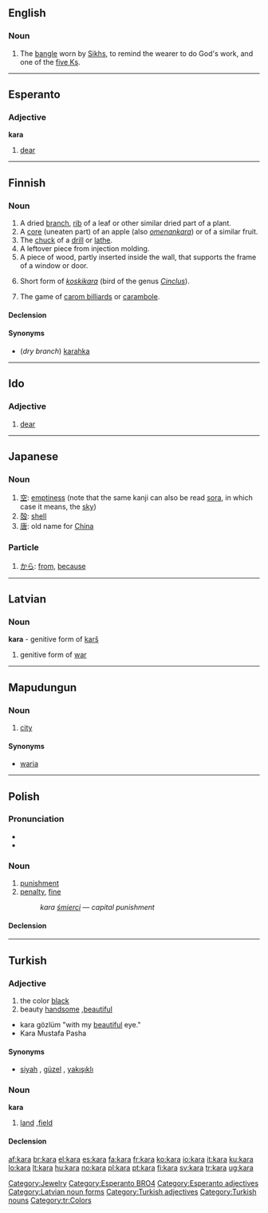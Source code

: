 {{also|Kara}}
==English==
{{wikipedia}}
===Noun===
{{en-noun}}

# {{context|Sikhism}} The [[bangle]] worn by [[Sikh]]s, to remind the wearer to do God's work, and one of the [[five Ks]]. 

[[Category:Jewelry]]

----

==Esperanto==

===Adjective===
'''kara'''

# [[dear]]

[[Category:Esperanto BRO4]]
[[Category:Esperanto adjectives]]

----

==Finnish==

===Noun===
{{infl|fi|noun}}

# A dried [[branch]], [[rib]] of a leaf or other similar dried part of a plant.
# A [[core]] (uneaten part) of an apple (also ''[[omenankara]]'') or of a similar fruit.
# The [[chuck]] of a [[drill]] or [[lathe]].
# A leftover piece from injection molding.
# A piece of wood, partly inserted inside the wall, that supports the frame of a window or door.
# {{birds|lang=fi}} Short form of ''[[koskikara]]'' (bird of the genus ''[[Cinclus]]'').
# The game of [[carom billiards]] or [[carambole]].

====Declension====
{{fi-decl-kala|kar}}

====Synonyms====
* (''dry branch'') [[karahka]]

----

==Ido==
===Adjective===
{{io-adj}}
# [[dear]]

----

==Japanese==

===Noun===
{{ja-noun|r|hira=から}}

# [[空]]: [[emptiness]] (note that the same kanji can also be read [[sora]], in which case it means, the [[sky]])
# [[殻]]: [[shell]]
# [[唐]]: old name for [[China]]

===Particle===
{{ja-pos|r|particle|hira=から}}

# [[から]]: [[from]], [[because]]

----

==Latvian==

===Noun===
'''kara''' - genitive form of [[karš]]

# genitive form of [[war]]
{{lv-noun-d1|kar|š}}

[[Category:Latvian noun forms]]

----

==Mapudungun==

===Noun===
{{infl|arn|noun|using Raguileo Alphabet}}

# [[city]]

====Synonyms====
* [[waria]]

----

==Polish==
{{wikipedia|lang=pl|dab=Kara}}

===Pronunciation===
* {{IPA|lang=pl|[ˈkara]}}
* {{audio|Pl-kara.ogg|Audio}}

===Noun===
{{infl|pl|noun|g=f}}

# [[punishment]]
# [[penalty]], [[fine]]
#: ''kara [[śmierć|śmierci]]'' &mdash; ''capital punishment''

====Declension====
{{pl-decl-noun-f|ka|r}}

----

==Turkish==

===Adjective===
{{infl|tr|adjective}}
{{attention|tr}} <!-- Not at all certain that the pedia link is appropriate-->

# the color [[black]]
# beauty  [[handsome]] ,[[beautiful]]
*kara gözlüm  "with my [[beautiful]] eye."
*Kara Mustafa Pasha 

{{Wikipedia|Kara Mustafa Pasha}}

====Synonyms====
* [[siyah]] , [[güzel]] , [[yakışıklı]]

===Noun===
'''kara'''

# [[land]] ,[[field]]

====Declension====
{{tr-decl-noun|kara|karalar
|karayı|karaları
|karaya|karalara
|karada|karalarda
|karadan|karalardan
|karanın|karaların}}

[[Category:Turkish adjectives]]
[[Category:Turkish nouns]]
[[Category:tr:Colors]]

[[af:kara]]
[[br:kara]]
[[el:kara]]
[[es:kara]]
[[fa:kara]]
[[fr:kara]]
[[ko:kara]]
[[io:kara]]
[[it:kara]]
[[ku:kara]]
[[lo:kara]]
[[lt:kara]]
[[hu:kara]]
[[no:kara]]
[[pl:kara]]
[[pt:kara]]
[[fi:kara]]
[[sv:kara]]
[[tr:kara]]
[[ug:kara]]